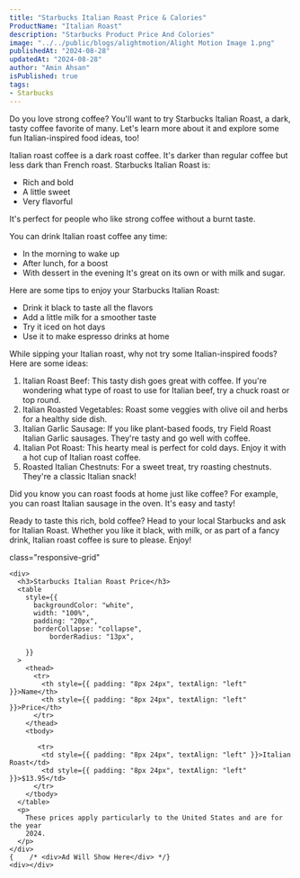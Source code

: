 ```yaml
---
title: "Starbucks Italian Roast Price & Calories"
ProductName: "Italian Roast" 
description: "Starbucks Product Price And Colories"
image: "../../public/blogs/alightmotion/Alight Motion Image 1.png"
publishedAt: "2024-08-28"
updatedAt: "2024-08-28"
author: "Amin Ahsan"
isPublished: true
tags:
- Starbucks
---
```

  
Do you love strong coffee? You'll want to try Starbucks Italian Roast, a dark, tasty coffee favorite of many.
Let's learn more about it and explore some fun Italian-inspired food ideas, too!

Italian roast coffee is a dark roast coffee. It's darker than regular coffee but less dark than French roast. Starbucks Italian Roast is:
- Rich and bold
- A little sweet
- Very flavorful

It's perfect for people who like strong coffee without a burnt taste.

You can drink Italian roast coffee any time:
- In the morning to wake up
- After lunch, for a boost
- With dessert in the evening
It's great on its own or with milk and sugar.

Here are some tips to enjoy your Starbucks Italian Roast:
- Drink it black to taste all the flavors
- Add a little milk for a smoother taste
- Try it iced on hot days
- Use it to make espresso drinks at home

While sipping your Italian roast, why not try some Italian-inspired foods? Here are some ideas:
1. Italian Roast Beef: This tasty dish goes great with coffee. If you're wondering what type of roast to use for Italian beef, try a chuck roast or top round.
2. Italian Roasted Vegetables: Roast some veggies with olive oil and herbs for a healthy side dish.
3. Italian Garlic Sausage: If you like plant-based foods, try Field Roast Italian Garlic sausages. They're tasty and go well with coffee.
4. Italian Pot Roast: This hearty meal is perfect for cold days. Enjoy it with a hot cup of Italian roast coffee.
5. Roasted Italian Chestnuts: For a sweet treat, try roasting chestnuts. They're a classic Italian snack!

Did you know you can roast foods at home just like coffee? For example, you can roast Italian sausage in the oven. It's easy and tasty!

Ready to taste this rich, bold coffee? Head to your local Starbucks and ask for Italian Roast. Whether you like it black, with milk, or as part of a fancy drink, Italian roast coffee is sure to please. Enjoy!


 <style jsx>{`
  @media (min-width: 768px) {
    .responsive-grid {
      display: grid;
      grid-template-columns: 1fr 1fr;
    }
  }
`}</style>

<div
  style={{
    backgroundColor: "#cee3de",
    borderLeft: "3px solid #0c7556",
   padding: "20px",
    paddingTop: "13px", // Add padding to the top
        display: "grid",
        height: "fit-content",
      }} 
      
  class="responsive-grid"

>
    <div>
      <h3>Starbucks Italian Roast Price</h3>
      <table
        style={{
          backgroundColor: "white",
          width: "100%",
          padding: "20px",
          borderCollapse: "collapse",
              borderRadius: "13px",
          
        }}
      >
        <thead>
          <tr>
            <th style={{ padding: "8px 24px", textAlign: "left" }}>Name</th>
            <th style={{ padding: "8px 24px", textAlign: "left" }}>Price</th>
          </tr>
        </thead>
        <tbody>
  
           <tr>
            <td style={{ padding: "8px 24px", textAlign: "left" }}>Italian Roast</td>
            <td style={{ padding: "8px 24px", textAlign: "left" }}>$13.95</td>
          </tr>
        </tbody>
      </table>
      <p>
        These prices apply particularly to the United States and are for the year
        2024.
      </p>
    </div>
    {    /* <div>Ad Will Show Here</div> */}
    <div></div>
  </div>
